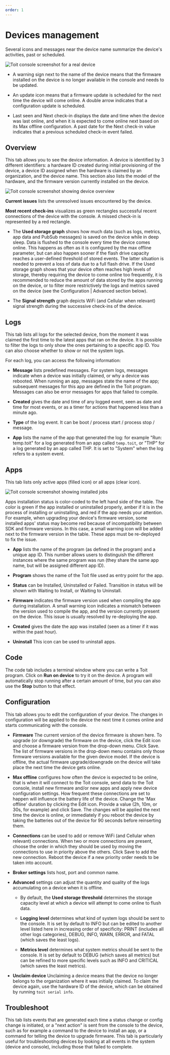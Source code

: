 ```yaml
---
order: 1
---
```



# Devices management

Several icons and messages near the device name summarize the device's activities, past or scheduled.

<img src={ConsoleDevBox} alt="Toit console screenshot for a real device" />

* A warning sign next to the name of the device means that the firmware installed on the device is no longer available in the console and needs to be updated.
  
* An update icon means that a firmware update is scheduled for the next time the device will come online. A double arrow indicates that a configuration update is scheduled.
  
* Last seen and Next check-in displays the date and time when the device was last online, and when it is expected to come online next based on its Max offline configuration. A past date for the Next check-in value indicates that a previous scheduled check-in event failed.

## Overview

This tab allows you to see the device information. A device is identified by 3 different identifiers: a hardware ID created during initial provisioning of the device, a device ID assigned when the hardware is claimed by an organization, and the device name. This section also lists the model of the hardware, and the firmware version currently installed on the device.

<img src={DeviceOverview} alt="Toit console screenshot showing device overview" />

**Current issues** lists the unresolved issues encountered by the device.

**Most recent check-ins** visualizes as green rectangles successful recent connections of the device with the console. A missed check-in is represented by a red rectangle.

* The **Used storage graph** shows how much data (such as logs, metrics, app data and PubSub messages) is saved on the device while in deep sleep.
Data is flushed to the console every time the device comes online. This happens as often as it is configured by the max offline parameter, but can also happen sooner if the flash drive capacity reaches a user-defined threshold of stored events.
The latter situation is needed to prevent a loss of data due to a full flash drive.
If the Used storage graph shows that your device often reaches high levels of storage, thereby requiring the device to come online too frequently, it is recommended to reduce the amount of data stored by the apps running on the device, or to filter more restrictively the logs and metrics saved on the device (see the Configuration | Advanced section below).

* The **Signal strength** graph depicts WiFi (and Cellular when relevant) signal strength during the successive check-ins of the device.

## Logs

This tab lists all logs for the selected device, from the moment it was claimed the first time to the latest apps that ran on the device.
It is possible to filter the logs to only show the ones pertaining to a specific app ID.
You can also choose whether to show or not the system logs.

For each log, you can access the following information:

* **Message** lists predefined messages. For system logs, messages indicate when a device was initially claimed, or why a device was rebooted. When running an app, messages state the name of the app; subsequent messages for this app are defined in the Toit program. Messages can also be error messages for apps that failed to compile.

* **Created** gives the date and time of any logged event, seen as date and time for most events, or as a timer for actions that happened less than a minute ago.

* **Type** of the log event. It can be boot / process start / process stop / message.

* **App** lists the name of the app that generated the log: for example "Run: temp.toit" for a log generated from an app called `temp.toit`, or "THP" for a log generated by an app called THP. It is set to "System" when the log refers to a system event.

## Apps

This tab lists only active apps (filled icon) or all apps (clear icon).

<img src={DeviceJobs} alt="Toit console screenshot showing installed jobs" />

Apps installation status is color-coded to the left hand side of the table. The color is green if the app installed or uninstalled properly, amber if it is in the process of installing or uninstalling, and red if the app needs your attention. For example, when upgrading your device's firmware version, some installed apps' status may become red because of incompatibility between SDK and firmware versions. In this case, a small warning icon will be added next to the firmware version in the table. These apps must be re-deployed to fix the issue.

* **App** lists the name of the program (as defined in the program) and a unique app ID. This number allows users to distinguish the different instances where the same program was run (they share the same app name, but will be assigned different app ID).

* **Program** shows the name of the Toit file used as entry point for the app.

* **Status** can be Installed, Uninstalled or Failed. Transition in status will be shown with Waiting to Install, or Waiting to Uninstall.

* **Firmware** indicates the firmware version used when compiling the app during installation. A small warning icon indicates a mismatch between the version used to compile the app, and the version currently present on the device. This issue is usually resolved by re-deploying the app.
  
* **Created** gives the date the app was installed (seen as a timer if it was within the past hour).
  
* **Uninstall** This icon can be used to uninstall apps.

## Code

The code tab includes a terminal window where you can write a Toit program. Click on **Run on device** to try it on the device.
<Note>
A program will automatically stop running after a certain amount of time, but you can also use the **Stop** button to that effect.
</Note>

## Configuration

This tab allows you to edit the configuration of your device. The changes in configuration will be applied to the device the next time it comes online and starts communicating with the console.

* **Firmware** The current version of the device firmware is shown here. To upgrade (or downgrade) the firmware on the device, click the Edit icon and choose a firmware version from the drop-down menu. Click Save.
The list of firmware versions in the drop-down menu contains only those firmware versions available for the given device model.
If the device is offline, the actual firmware upgrade/downgrade on the device will take place the next time the device gets online.

* **Max offline** configures how often the device is expected to be online, that is when it will connect to the Toit console, send data to the Toit console, install new firmware and/or new apps and apply new device configuration settings.
How frequent these connections are set to happen will influence the battery life of the device.
Change the 'Max offline' duration by clicking the Edit icon. Provide a value (2h, 10m, or 30s, for example) and click Save.
The changes will be applied the next time the device is online, or immediately if you reboot the device by taking the batteries out of the device for 90 seconds before reinserting them.
  
* **Connections** can be used to add or remove WiFi (and Cellular when relevant) connections. 
When two or more connections are present, choose the order in which they should be used by moving the connections to use in priority above the others. Click Save to add the new connection. Reboot the device if a new priority order needs to be taken into account.

* **Broker settings** lists host, port and common name.

* **Advanced** settings can adjust the quantity and quality of the logs accumulating on a device when it is offline.

    * By default, the **Used storage threshold** determines the storage capacity level at which a device will attempt to come online to flush data.

    * **Logging level** determines what kind of system logs should be sent to the console.
    It is set by default to INFO but can be edited to another level listed here in increasing order of specificity: PRINT (includes all other logs categories), DEBUG, INFO, WARN, ERROR, and FATAL (which saves the least logs).

    * **Metrics level** determines what system metrics should be sent to the console.
    It is set by default to DEBUG (which saves all metrics) but can be refined to more specific levels such as INFO and CRITICAL (which saves the least metrics).

* **Unclaim device** Unclaiming a device means that the device no longer belongs to the organization where it was initially claimed.
To claim the device again, use the hardware ID of the device, which can be
obtained by running `toit serial info`.

## Troubleshoot

This tab lists events that are generated each time a status change or config change is initiated, or a "next action" is sent from the console to the device, such as for example a command to the device to install an app, or a command for telling the device to upgrade firmware. This tab is particularly useful for troubleshooting devices by looking at all events in the system (device and console), including those that failed to complete.
